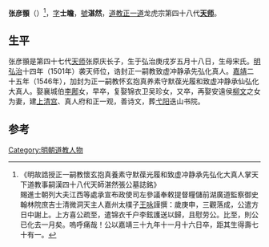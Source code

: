 '''张彦頨'''（{{bd|1490年||1560年|11月16日|catIdx=Zhang,}}）<ref>《明故誥授正一嗣教懷玄抱真養素守默葆光履和致虚冲静承先弘化大真人掌天下道教事嗣漢四十八代天師湛然張公墓誌銘》<br>賜進士朝列大夫江西等處承宣布政使司左參議奉敕提督糧儲前湖廣道監察御史翰林院庶吉士清微洞天主人嘉州太樸子[[王咏|王咏]]謹撰：歲庚申，三觀落成，公遣方日中謝上。上方喜公疏至，遣锦衣千户李鉉護送以歸，且慰劳公。比至，則公已化去一月矣。嗚呼痛哉！公以嘉靖三十九年十一月十六日卒，距其生得壽七十有一。</ref>，[[表字|字]]'''士瞻'''，[[號|號]]'''湛然'''，[[道教|道教]][[正一道|正一道]]龙虎宗第四十八代'''[[张天师|天师]]'''。

== 生平 ==

张彦頨是第四十七代[[张天师|天师]]张原庆长子，生于弘治庚戌岁五月十八日，生母宋氏。[[明代|明]][[弘治|弘治]]十四年（1501年）袭天师位，诰封正一嗣教致虚冲静承先弘化真人。[[嘉靖|嘉靖]]二十五年（1546年），加封为正一嗣教怀玄抱真养素守默葆光履和致虚冲静承仙弘化大真人。娶襄城伯[[李鄌|李鄌]]女，早卒，复娶锦衣卫吴珍女，又卒，再娶安遠侯[[柳文|柳文]]之女为妻，建[[上清宫|上清宫]]、真人府和正一观，善诗文，葬[[弋阳|弋阳]]迭山书院。

==参考==
{{reflist}}

{{张天师|[[张原庆|张原庆]]|[[张永绪|张永绪]]}}

[[Category:明朝道教人物|Category:明朝道教人物]]